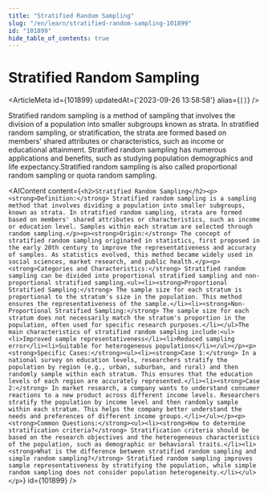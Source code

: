 ```yaml
---
title: "Stratified Random Sampling"
slug: "/en/learn/stratified-random-sampling-101899"
id: "101899"
hide_table_of_contents: true
---
```



# Stratified Random Sampling

<ArticleMeta id={101899} updatedAt={'2023-09-26 13:58:58'} alias={`[]`} />
<div className='border-solid border-b border-t-0 my-4 border-[var(--ifm-color-gray-300)]' />

Stratified random sampling is a method of sampling that involves the division of a population into smaller subgroups known as strata. In stratified random sampling, or stratification, the strata are formed based on members’ shared attributes or characteristics, such as income or educational attainment. Stratified random sampling has numerous applications and benefits, such as studying population demographics and life expectancy.Stratified random sampling is also called proportional random sampling or quota random sampling.

<AIContent content={`<h2>Stratified Random Sampling</h2><p><strong>Definition:</strong> Stratified random sampling is a sampling method that involves dividing a population into smaller subgroups, known as strata. In stratified random sampling, strata are formed based on members' shared attributes or characteristics, such as income or education level. Samples within each stratum are selected through random sampling.</p><p><strong>Origin:</strong> The concept of stratified random sampling originated in statistics, first proposed in the early 20th century to improve the representativeness and accuracy of samples. As statistics evolved, this method became widely used in social sciences, market research, and public health.</p><p><strong>Categories and Characteristics:</strong> Stratified random sampling can be divided into proportional stratified sampling and non-proportional stratified sampling.<ul><li><strong>Proportional Stratified Sampling:</strong> The sample size for each stratum is proportional to the stratum's size in the population. This method ensures the representativeness of the sample.</li><li><strong>Non-Proportional Stratified Sampling:</strong> The sample size for each stratum does not necessarily match the stratum's proportion in the population, often used for specific research purposes.</li></ul>The main characteristics of stratified random sampling include:<ul><li>Improved sample representativeness</li><li>Reduced sampling error</li><li>Suitable for heterogeneous populations</li></ul></p><p><strong>Specific Cases:</strong><ul><li><strong>Case 1:</strong> In a national survey on education levels, researchers stratify the population by region (e.g., urban, suburban, and rural) and then randomly sample within each stratum. This ensures that the education levels of each region are accurately represented.</li><li><strong>Case 2:</strong> In market research, a company wants to understand consumer reactions to a new product across different income levels. Researchers stratify the population by income level and then randomly sample within each stratum. This helps the company better understand the needs and preferences of different income groups.</li></ul></p><p><strong>Common Questions:</strong><ul><li><strong>How to determine stratification criteria?</strong> Stratification criteria should be based on the research objectives and the heterogeneous characteristics of the population, such as demographic or behavioral traits.</li><li><strong>What is the difference between stratified random sampling and simple random sampling?</strong> Stratified random sampling improves sample representativeness by stratifying the population, while simple random sampling does not consider population heterogeneity.</li></ul></p>`} id={101899} />
